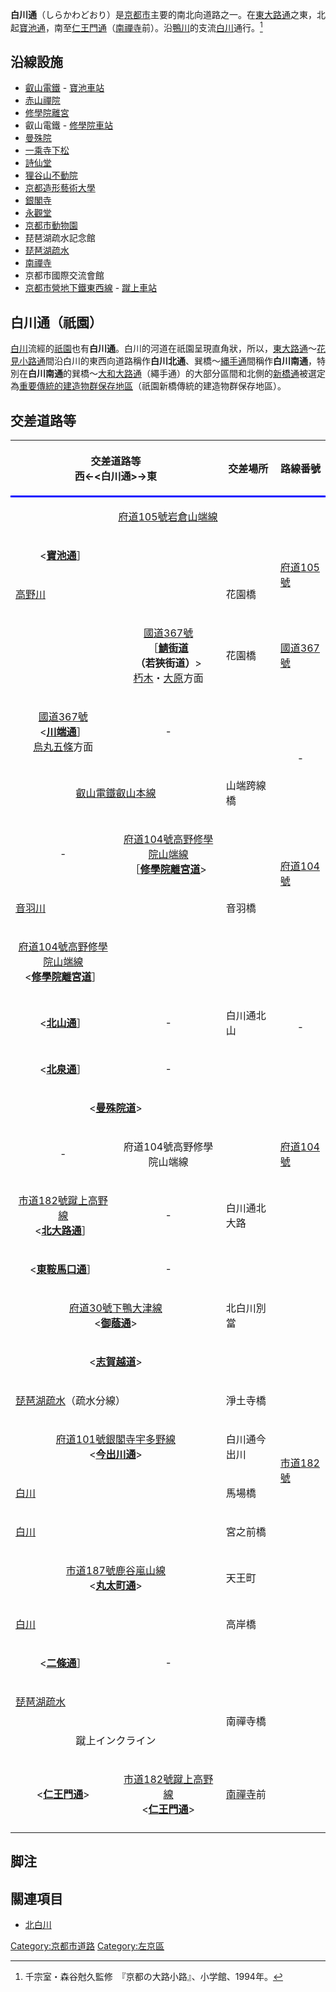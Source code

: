 '''白川通'''（しらかわどおり）是[[京都市|京都市]]主要的南北向道路之一。在[[東大路通|東大路通]]之東，北起[[寶池通|寶池通]]，南至[[仁王門通|仁王門通]]（[[南禪寺_(京都市)|南禪寺]]前）。沿[[鴨川_(淀川水系)|鴨川]]的支流[[白川_(淀川水系)|白川]]通行。<ref>千宗室・森谷尅久監修　『京都の大路小路』、小学館、1994年。</ref>

== 沿線設施 ==
* [[叡山電鐵|叡山電鐵]] - [[寶池車站|寶池車站]]
* [[赤山禪院|赤山禪院]]
* [[修學院離宮|修學院離宮]]
* 叡山電鐵 - [[修學院車站|修學院車站]]
* [[曼殊院|曼殊院]]
* [[一乘寺下松|一乘寺下松]]
* [[詩仙堂|詩仙堂]]
* [[狸谷山不動院|狸谷山不動院]]
* [[京都造形藝術大學|京都造形藝術大學]]
* [[慈照寺|銀閣寺]]
* [[禪林寺_(京都市)|永觀堂]]
* [[京都市動物園|京都市動物園]]
* 琵琶湖疏水記念館
* [[琵琶湖疏水|琵琶湖疏水]]
* [[南禪寺_(京都市)|南禪寺]]
* 京都市國際交流會館
* [[京都市營地下鐵東西線|京都市營地下鐵東西線]] - [[蹴上車站|蹴上車站]]

== 白川通（祇園） ==
[[白川_(淀川水系)|白川]]流經的[[祇園|祇園]]也有'''白川通'''。白川的河道在祇園呈現直角狀，所以，[[東大路通|東大路通]]～[[花見小路通|花見小路通]]間沿白川的東西向道路稱作'''白川北通'''、巽橋～[[大和大路通|縄手通]]間稱作'''白川南通'''，特別在'''白川南通'''的巽橋～[[大和大路通|大和大路通]]（繩手通）的大部分區間和北側的[[新橋通|新橋通]]被選定為[[重要傳統的建造物群保存地區|重要傳統的建造物群保存地區]]（祇園新橋傳統的建造物群保存地區）。

== 交差道路等 ==
{|border="1" cellpadding="2" cellspacing="0" class="wikitable"
|-
!colspan="2" style="border-bottom:3px solid blue;"|交差道路等<br />西←<白川通>→東
!style="border-bottom:3px solid blue;"|交差場所
!style="border-bottom:3px solid blue;"|路線番號
!style="border-bottom:3px solid blue;"|
|-
|colspan="4" style="text-align:center;"|[[京都府道105號岩倉山端線|府道105號岩倉山端線]]
|rowspan="34" style="width:1em;"|'''北↑<br />∧白川通∨<br />↓南'''
|-
|style="text-align:center;"|<'''[[寶池通|寶池通]]'''］
|style="text-align:center;"|
|
|rowspan="3"|[[京都府道105號岩倉山端線|府道105號]]
|-
!colspan="2"|[[高野川_(京都市)|高野川]]
|花園橋
|-
|rowspan="2" style="text-align:center;"|
|rowspan="2" style="text-align:center;"|[[國道367號|國道367號]]<br />［'''[[鯖街道|鯖街道]]（若狹街道）'''><br />[[朽木村|朽木]]・[[大原_(京都市)|大原]]方面
|rowspan="2"|花園橋
|-
|rowspan="2"|[[國道367號|國道367號]]
|-
|rowspan="2" style="text-align:center;"|[[國道367號|國道367號]]<br /><'''[[川端通|川端通]]'''］<br />[[烏丸五條|烏丸五條]]方面
|rowspan="2" style="text-align:center;"|-
|rowspan="2"|
|-
|rowspan="3" style="text-align:center;"|-
|-
|colspan="2" style="text-align:center;"|[[叡山電鐵叡山本線|叡山電鐵叡山本線]]
|山端跨線橋
|-
|rowspan="2" style="text-align:center;"|-
|rowspan="2" style="text-align:center;"|[[京都府道104號高野修學院山端線|府道104號高野修學院山端線]]<br />［'''[[修學院離宮道|修學院離宮道]]'''>
|rowspan="2"|
|-
|rowspan="3"|[[京都府道104號高野修學院山端線|府道104號]]
|-
!colspan="2"|[[音羽川_(京都市)|音羽川]]
|音羽橋
|-
|rowspan="2" style="text-align:center;"|[[京都府道104號高野修學院山端線|府道104號高野修學院山端線]]<br /><'''[[修學院離宮道|修學院離宮道]]'''］
|rowspan="2" style="text-align:center;"|
|rowspan="2"|
|-
|rowspan="5" style="text-align:center;"|-
|-
|style="text-align:center;"|<'''[[北山通|北山通]]'''］
|style="text-align:center;"|-
|白川通北山
|-
|style="text-align:center;"|<'''[[北泉通|北泉通]]'''］
|style="text-align:center;"|-
|
|-
|colspan="2" style="text-align:center;"|<'''[[曼殊院道|曼殊院道]]'''>
|
|-
|rowspan="2" style="text-align:center;"|-
|rowspan="2" style="text-align:center;"|府道104號高野修學院山端線
|rowspan="2"|
|-
|rowspan="2"|[[京都府道104號高野修學院山端線|府道104號]]
|-
|rowspan="2" style="text-align:center;"|[[京都市道182號蹴上高野線|市道182號蹴上高野線]]<br /><'''[[北大路通|北大路通]]'''］
|rowspan="2" style="text-align:center;"|-
|rowspan="2"|白川通北大路
|-
|rowspan="14"|[[京都市道182號蹴上高野線|市道182號]]
|-
|style="text-align:center;"|<'''[[東鞍馬口通|東鞍馬口通]]'''］
|style="text-align:center;"|-
|
|-
|colspan="2" style="text-align:center;"|[[京都府道・滋賀県道30號下鴨大津線|府道30號下鴨大津線]]<br /><'''[[御蔭通|御蔭通]]'''>
|北白川別當
|-
|colspan="2" style="text-align:center;"|<'''[[志賀越道|志賀越道]]'''>
|
|-
!colspan="2"|[[琵琶湖疏水|琵琶湖疏水]]（疏水分線）
|淨土寺橋
|-
|colspan="2" style="text-align:center;"|[[京都府道101號銀閣寺宇多野線|府道101號銀閣寺宇多野線]]<br /><'''[[今出川通|今出川通]]'''>
|白川通今出川
|-
!colspan="2"|[[白川_(淀川水系)|白川]]
|馬場橋
|-
!colspan="2"|[[白川_(淀川水系)|白川]]
|宮之前橋
|-
|colspan="2" style="text-align:center;"|[[京都市道187號鹿谷嵐山線|市道187號鹿谷嵐山線]]<br /><'''[[丸太町通|丸太町通]]'''>
|天王町
|-
!colspan="2"|[[白川_(淀川水系)|白川]]
|高岸橋
|-
|style="text-align:center;"|<'''[[二條通|二條通]]'''］
|style="text-align:center;"|-
|
|-
!colspan="2"|[[琵琶湖疏水|琵琶湖疏水]]
|rowspan="2"|南禪寺橋
|-
|colspan="2" style="text-align:center;"|蹴上インクライン
|-
|rowspan="2" style="text-align:center;"|<'''[[仁王門通|仁王門通]]'''>
|rowspan="2" style="text-align:center;"|[[京都市道182號蹴上高野線|市道182號蹴上高野線]]<br /><'''[[仁王門通|仁王門通]]'''>
|rowspan="2"|[[南禪寺_(京都市)|南禪寺]]前
|-
|
|-
|}

== 脚注 ==
<references />

== 關連項目 ==
* [[北白川|北白川]]

{{京都市內的南北向道路|
西=[[川端通|川端通]]・[[大原道|大原道]]・[[東大路通|東大路通]]・[[北白川疏水通|北白川疏水通]]・[[神樂岡通|神樂岡通]]・[[吉田東通|吉田東通]]・[[岡崎道|岡崎道]]|
東=[[鹿谷通|鹿谷通]]|
北=[[寶池通|寶池通]]|
南=[[仁王門通|仁王門通]]|
}}

[[Category:京都市道路|Category:京都市道路]]
[[Category:左京區|Category:左京區]]
